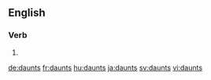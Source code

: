 
==English==

===Verb===
{{head|en|verb form}}

# {{en-third-person singular of|daunt}}

[[de:daunts]]
[[fr:daunts]]
[[hu:daunts]]
[[ja:daunts]]
[[sv:daunts]]
[[vi:daunts]]